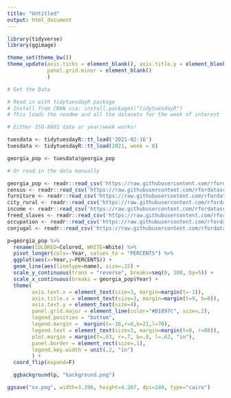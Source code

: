 ---
title: "Untitled"
output: html_document
---
```{r}
library(tidyverse)
library(ggimage)

theme_set(theme_bw())
theme_update(axis.ticks = element_blank(), axis.title.y = element_blank(), legend.title = element_blank(),
             panel.grid.minor = element_blank()
             )
```

```{r}
# Get the Data

# Read in with tidytuesdayR package 
# Install from CRAN via: install.packages("tidytuesdayR")
# This loads the readme and all the datasets for the week of interest

# Either ISO-8601 date or year/week works!

tuesdata <- tidytuesdayR::tt_load('2021-02-16')
tuesdata <- tidytuesdayR::tt_load(2021, week = 8)

georgia_pop <- tuesdata$georgia_pop

# Or read in the data manually

georgia_pop <- readr::read_csv('https://raw.githubusercontent.com/rfordatascience/tidytuesday/master/data/2021/2021-02-16/georgia_pop.csv')
census <- readr::read_csv('https://raw.githubusercontent.com/rfordatascience/tidytuesday/master/data/2021/2021-02-16/census.csv')
furniture <- readr::read_csv('https://raw.githubusercontent.com/rfordatascience/tidytuesday/master/data/2021/2021-02-16/furniture.csv')
city_rural <- readr::read_csv('https://raw.githubusercontent.com/rfordatascience/tidytuesday/master/data/2021/2021-02-16/city_rural.csv')
income <- readr::read_csv('https://raw.githubusercontent.com/rfordatascience/tidytuesday/master/data/2021/2021-02-16/income.csv')
freed_slaves <- readr::read_csv('https://raw.githubusercontent.com/rfordatascience/tidytuesday/master/data/2021/2021-02-16/freed_slaves.csv')
occupation <- readr::read_csv('https://raw.githubusercontent.com/rfordatascience/tidytuesday/master/data/2021/2021-02-16/occupation.csv')
conjugal <- readr::read_csv('https://raw.githubusercontent.com/rfordatascience/tidytuesday/master/data/2021/2021-02-16/conjugal.csv')

```

```{r, fig.width=3.622, fig.height=4.5511}
p=georgia_pop %>%
  rename(COLORED=Colored, WHITE=White) %>%
  pivot_longer(cols=-Year, values_to = "PERCENTS") %>%
  ggplot(aes(x=Year,y=PERCENTS)) +
  geom_line(aes(linetype=name), size=.15) +
  scale_y_continuous(trans = "reverse", breaks=seq(0, 100, by=5)) + 
  scale_x_continuous(breaks = georgia_pop$Year) +
  theme(
        axis.text.x = element_text(size=3, margin=margin(t=-1)),
        axis.title.x = element_text(size=3, margin=margin(t=9, b=0)),
        axis.text.y = element_text(size=4),
        panel.grid.major = element_line(color="#D1897C", size=.2), 
        legend.position = "bottom", 
        legend.margin =  margin(t=-18,r=0,b=21,l=70),
        legend.text = element_text(size=3, margin=margin(t=0, r=80)),
        plot.margin = margin(t=.63, r=.7, b=.0, l=.62, "in"),
        panel.border = element_rect(size=.1),
        legend.key.width = unit(.2, "in")
        ) +
  coord_flip(expand=F)

  ggbackground(p, "background.png")

```

```{r}
ggsave("xx.png", width=3.396, height=4.267, dpi=240, type="cairo")
```

